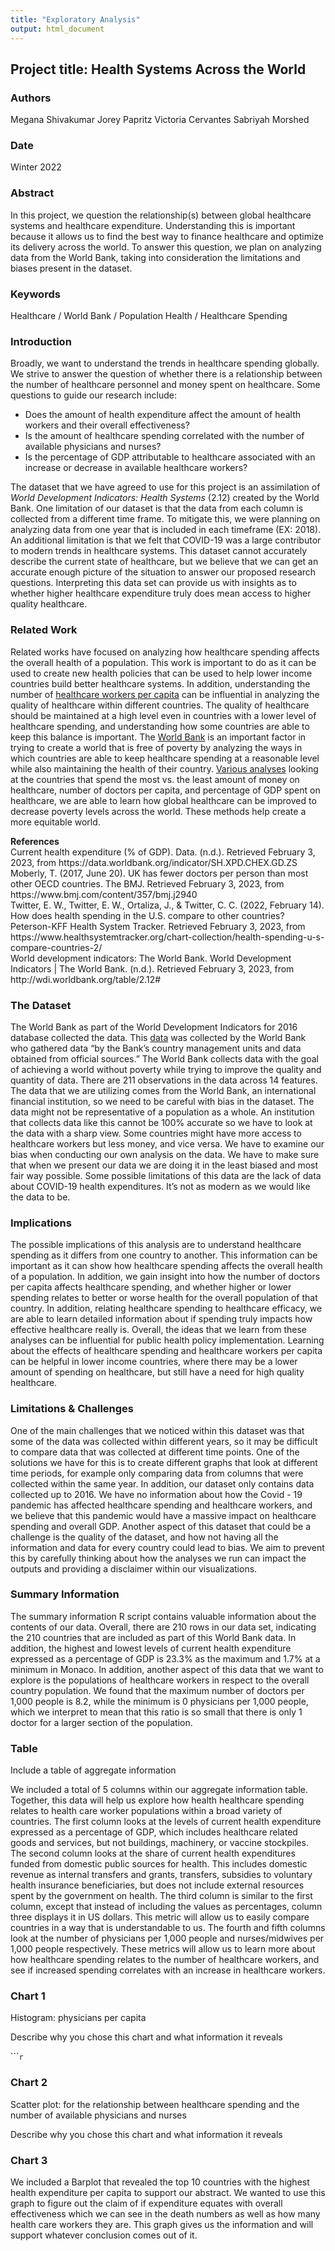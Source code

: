 ```yaml
---
title: "Exploratory Analysis"
output: html_document
---
```


## Project title: Health Systems Across the World

### Authors
Megana Shivakumar
Jorey Papritz
Victoria Cervantes
Sabriyah Morshed

### Date

Winter 2022

### Abstract

In this project, we question the relationship(s) between global healthcare systems and healthcare expenditure. Understanding this is important because it allows us to find the best way to finance healthcare and optimize its delivery across the world. To answer this question, we plan on analyzing data from the World Bank, taking into consideration the limitations and biases present in the dataset.

### Keywords

Healthcare / World Bank / Population Health / Healthcare Spending

### Introduction  

Broadly, we want to understand the trends in healthcare spending globally. We strive to answer the question of whether there is a relationship between the number of healthcare personnel and money spent on healthcare. Some questions to guide our research include:  

* Does the amount of health expenditure affect the amount of health workers and their overall effectiveness?
* Is the amount of healthcare spending correlated with the number of available physicians and nurses?
* Is the percentage of GDP attributable to healthcare associated with an increase or decrease in available healthcare workers?

The dataset that we have agreed to use for this project is an assimilation of *World Development Indicators: Health Systems* (2.12) created by the World Bank. One limitation of our dataset is that the data from each column is collected from a different time frame. To mitigate this, we were planning on analyzing data from one year that is included in each timeframe (EX: 2018).  An additional limitation is that we felt that COVID-19 was a large contributor to modern trends in healthcare systems. This dataset cannot accurately describe the current state of healthcare, but we believe that we can get an accurate enough picture of the situation to answer our proposed research questions. Interpreting this data set can provide us with insights as to whether higher healthcare expenditure truly does mean access to higher quality healthcare. 

### Related Work  

Related works have focused on analyzing how healthcare spending affects the overall health of a population. This work is important to do as it can be used to create new health policies that can be used to help lower income countries build better healthcare systems. In addition, understanding the number of [healthcare workers per capita](https://www.bmj.com/content/357/bmj.j2940) can be influential in analyzing the quality of healthcare within different countries. The quality of healthcare should be maintained at a high level even in countries with a lower level of healthcare spending, and understanding how some countries are able to keep this balance is important. 
The [World Bank](https://data.worldbank.org/indicator/SH.XPD.CHEX.GD.ZS) is an important factor in trying to create a world that is free of poverty by analyzing the ways in which countries are able to keep healthcare spending at a reasonable level while also maintaining the health of their country. [Various analyses](https://www.healthsystemtracker.org/chart-collection/health-spending-u-s-compare-countries-2/) looking at the countries that spend the most vs. the least amount of money on healthcare, number of doctors per capita, and percentage of GDP spent on healthcare, we are able to learn how global healthcare can be improved to decrease poverty levels across the world. These methods help create a more equitable world. 

**References**  
Current health expenditure (% of GDP). Data. (n.d.). Retrieved February 3, 2023, from https://data.worldbank.org/indicator/SH.XPD.CHEX.GD.ZS   
Moberly, T. (2017, June 20). UK has fewer doctors per person than most other OECD countries. The BMJ. Retrieved February 3, 2023, from https://www.bmj.com/content/357/bmj.j2940   
Twitter, E. W., Twitter, E. W., Ortaliza, J., &amp; Twitter, C. C. (2022, February 14). How does health spending in the U.S. compare to other countries? Peterson-KFF Health System Tracker. Retrieved February 3, 2023, from https://www.healthsystemtracker.org/chart-collection/health-spending-u-s-compare-countries-2/   
World development indicators: The World Bank. World Development Indicators | The World Bank. (n.d.). Retrieved February 3, 2023, from http://wdi.worldbank.org/table/2.12# 

### The Dataset

The World Bank as part of the World Development Indicators for 2016 database collected the data. This [data](https://www.kaggle.com/datasets/danevans/world-bank-wdi-212-health-systems) was collected by the World Bank who gathered data “by the Bank’s country management units and data obtained from official sources.” The World Bank collects data with the goal of achieving a world without poverty while trying to improve the quality and quantity of data. There are 211 observations in the data across 14 features. The data that we are utilizing comes from the World Bank, an international financial institution, so we need to be careful with bias in the dataset. The data might not be representative of a population as a whole. An institution that collects data like this cannot be 100% accurate so we have to look at the data with a sharp view. Some countries might have more access to healthcare workers but less money, and vice versa. We have to examine our bias when conducting our own analysis on the data. We have to make sure that when we present our data we are doing it in the least biased and most fair way possible.
Some possible limitations of this data are the lack of data about COVID-19 health expenditures. It’s not as modern as we would like the data to be.

### Implications

The possible implications of this analysis are to understand healthcare spending as it differs from one country to another. This information can be important as it can show how healthcare spending affects the overall health of a population. In addition, we gain insight into how the number of doctors per capita affects healthcare spending, and whether higher or lower spending relates to better or worse health for the overall population of that country. In addition, relating healthcare spending to healthcare efficacy, we are able to learn detailed information about if spending truly impacts how effective healthcare really is. 
Overall, the ideas that we learn from these analyses can be influential for public health policy implementation. Learning about the effects of healthcare spending and healthcare workers per capita can be helpful in lower income countries, where there may be a lower amount of spending on healthcare, but still have a need for high quality healthcare. 

### Limitations & Challenges

One of the main challenges that we noticed within this dataset was that some of the data was collected within different years, so it may be difficult to compare data that was collected at different time points. One of the solutions we have for this is to create different graphs that look at different time periods, for example only comparing data from columns that were collected within the same year. In addition, our dataset only contains data collected up to 2016. We have no information about how the Covid - 19 pandemic has affected healthcare spending and healthcare workers, and we believe that this pandemic would have a massive impact on healthcare spending and overall GDP. Another aspect of this dataset that could be a challenge is the quality of the dataset, and how not having all the information and data for every country could lead to bias. We aim to prevent this by carefully thinking about how the analyses we run can impact the outputs and providing a disclaimer within our visualizations. 

### Summary Information

The summary information R script contains valuable information about the contents of our data. Overall, there are 210 rows in our data set, indicating the 210 countries that are included as part of this World Bank data. In addition, the highest and lowest levels of current health expenditure expressed as a percentage of GDP is 23.3% as the maximum and 1.7% at a minimum in Monaco. In addition, another aspect of this data that we want to explore is the populations of healthcare workers in respect to the overall country population. We found that the maximum number of doctors per 1,000 people is 8.2, while the minimum is 0 physicians per 1,000 people, which we interpret to mean that this ratio is so small that there is only 1 doctor for a larger section of the population. 

### Table

Include a table of aggregate information

We included a total of 5 columns within our aggregate information table. Together, this data will help us explore how health healthcare spending relates to health care worker populations within a broad variety of countries. The first column looks at the levels of current health expenditure expressed as a percentage of GDP, which includes healthcare related goods and services, but not buildings, machinery, or vaccine stockpiles. The second column looks at the share of current health expenditures funded from domestic public sources for health. This includes domestic revenue as internal transfers and grants, transfers, subsidies to voluntary health insurance beneficiaries, but does not include external resources spent by the government on health. The third column is similar to the first column, except that instead of including the values as percentages, column three displays it in US dollars. This metric will allow us to easily compare countries in a way that is understandable to us. The fourth and fifth columns look at the number of physicians per 1,000 people and nurses/midwives per 1,000 people respectively. These metrics will allow us to learn more about how healthcare spending relates to the number of healthcare workers, and see if increased spending correlates with an increase in healthcare workers. 

### Chart 1

Histogram: physicians per capita 

Describe why you chose this chart and what information it reveals

``````r

```

### Chart 2

Scatter plot: for the relationship between healthcare spending and the number of available physicians and nurses

Describe why you chose this chart and what information it reveals

### Chart 3
We included a Barplot that revealed the top 10 countries with the highest health expenditure per capita to support our abstract. We wanted to use this graph to figure out the claim of if expenditure equates with overall effectiveness which we can see in the death numbers as well as how many health care workers they are. This graph gives us the information and will support whatever conclusion comes out of it.  
